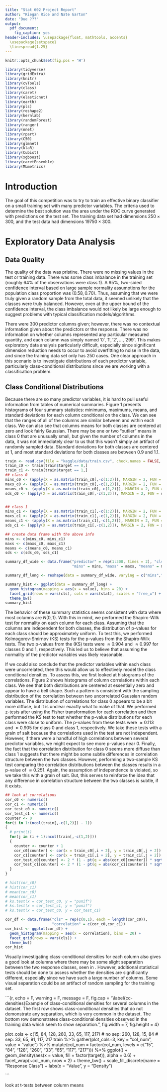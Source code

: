 ```yaml
---
title: "Stat 602 Project Report"
author: "Kiegan Rice and Nate Garton"
date: "Due ???"
output: 
  pdf_document: 
    fig_caption: yes
header-includes: \usepackage{float, mathtools, accents}
  \usepackage{setspace}
  \linespread{1.25} 
---
```



\newcommand{\dbtilde}[1]{\accentset{\approx}{#1}}

```r
knitr::opts_chunk$set(fig.pos = 'H')
```

```r
library(tidyverse)
library(gridExtra)
library(knitr)
library(cvTools)
library(class)
library(caret)
library(elasticnet)
library(earth)
library(pls)
library(reshape2)
library(kernlab)
library(randomForest)
library(ranger)
library(nnet)
library(rpart)
library(C50)
library(glmnet)
library(klaR)
library(Cubist)
library(xgboost)
library(caretEnsemble)
library(MLmetrics)
```

# Introduction

The goal of this competition was to try to train an effective binary classifier on a small training set with many predictor variables. The criteria used to determine the best solution was the area under the ROC curve generated with predictions on the test set. The training data set had dimensions $250 \times 300$, and the test data had dimensions $19750 \times 300$.    

# Exploratory Data Analysis

## Data Quality

The quality of the data was pristine. There were no missing values in the test or training data. There was some class imbalance in the training set (roughly $64\%$ of the observations were class $1$). A $95\%$, two-sided confidence interval based on large sample normality assumptions for the population class proportion was $(0.58,0.70)$. Thus, assuming that we were truly given a random sample from the total data, it seemed unlikely that the classes were truly balanced. However, even at the upper bound of the confidence interval, the class imbalance would not likely be large enough to suggest problems with typical classification models/algorithms.  

There were 300 predictor columns given; however, there was no contextual information given about the predictors or the response. There was no information on whether columns represented any particular measured quantity, and each column was simply named $'0', '1', '2', \dots, '299'$. This makes exploratory data analysis particularly difficult, especially since significant dimension reduction needs to occur to avoid overfitting to noise in the data, and since the training data set only has 250 cases. One clear approach in this scenario is to investigate distributions of each predictor variable, particularly class-conditional distributions since we are working with a classification problem.  

## Class Conditional Distributions

Because there are so many predictor variables, it is hard to pull useful information from tables of numerical summaries. Figure 1 presents histograms of four summary statistics: minimums, maximums, means, and standard deviations for each column conditional on the class. We can see that the ranges of all of the columns are similar between and within each class. We can also see that columns means for both classes are centered at zero and look fairly Gaussian. There may be one or two "outlier" means in class $0$ that are unusually small, but given the number of columns in the data, it was not immediately clear to us that this wasn't simply an artifact of randomly sampled data. Standard deviations for both classes are centered at 1, and most standard deviations for both classes are between $0.9$ and $1.1$. 

```r
train <- read.csv(file = "kaggle/data/train.csv", check.names = FALSE, strip.white = TRUE)
train_c0 <- train[train$target == 0,]
train_c1 <- train[train$target == 1,]
## class 0
mins_c0 <- (apply(X = as.matrix(train_c0[,-c(1:2)]), MARGIN = 2, FUN = min))
maxs_c0 <- (apply(X = as.matrix(train_c0[,-c(1,2)]), MARGIN = 2, FUN = max))
means_c0 <- (apply(X = as.matrix(train_c0[,-c(1,2)]), MARGIN = 2, FUN = mean)) ## looks suspiciously like iid normal
sds_c0 <- (apply(X = as.matrix(train_c0[,-c(1,2)]), MARGIN = 2, FUN = sd)) ## most columns have sd = 1


## class 1
mins_c1 <- (apply(X = as.matrix(train_c1[,-c(1:2)]), MARGIN = 2, FUN = min))
maxs_c1 <- (apply(X = as.matrix(train_c1[,-c(1,2)]), MARGIN = 2, FUN = max))
means_c1 <- (apply(X = as.matrix(train_c1[,-c(1,2)]), MARGIN = 2, FUN = mean)) ## looks suspiciously like iid normal
sds_c1 <- (apply(X = as.matrix(train_c1[,-c(1,2)]), MARGIN = 2, FUN = sd)) ## most columns have sd = 1

## create data frame with the above info
mins <- c(mins_c0, mins_c1)
maxs <- c(maxs_c0, maxs_c1)
means <- c(means_c0, means_c1)
sds <- c(sds_c0, sds_c1)

summary_df_wide <- data.frame("predictor" = rep(1:300, times = 2), "cls" = factor(rep(c(0,1), each = 300)), 
                              "mins" = mins, "maxs" = maxs, "means" = means, "sds" = sds)

summary_df_long <- reshape(data = summary_df_wide, varying = c("mins","maxs","means","sds"),v.names = "value", direction = "long", timevar = "stat", times = c("mins","maxs","means","sds"))

summary_hist <- ggplot(data = summary_df_long) +
  geom_histogram(mapping = aes(x = value), bins = 20) +
  facet_grid(rows = vars(cls), cols = vars(stat), scales = "free_x") +
  theme_bw()
summary_hist
```

The behavior of these summary statistics seems consistent with data where most columns are $N(0,1)$. With this in mind, we performed the Shapiro-Wilk test for normality on each column for each class. Assuming that the columns are independent for both classes, the distribution of p-values for each class should be approximately uniform. To test this, we performed Kolmogorov-Smirnov (KS) tests for the p-values from the Shapiro-Wilk tests. The two p-values from the (KS) tests were $\approx 0.904$ and $\approx 0.997$ for classes 0 and 1, respectively. This led us to believe that assuming the normality of the predictor variables was likely reasonable. 

If we could also conclude that the predictor variables within each class were uncorrelated, then this would allow us to effectively model the class conditional densities. To assess this, we first looked at histograms of the correlations. Figure 2 shows histograms of column correlations within each class. We see that both distributions are centered at essentially zero and appear to have a bell shape. Such a pattern is consistent with the sampling distribution of the correlation between two uncorrelated Gaussian random variables. The distribution of correlations for class $0$ appears to be a bit more diffuse, but it is unclear exactly what to make of that. We performed z-tests after using the Fisher transformation for each correlation and then performed the KS test to test whether the p-value distributions for each class were close to uniform. The p-values from these tests were $\approx 0.113$ and $\approx 0.905$ for class $0$ and class $1$, respectively. We take these tests with a grain of salt because the correlations used in the test are not independent. However, if there were a handful of high correlations between several predictor variables, we might expect to see more p-values near 0. Finally, the fact that the correlation distribution for class $0$ seems more diffuse than class $1$ suggests that there might be some subtle differences in correlation structure between the two classes. However, performing a two-sample KS test comparing the correlation distributions between the classes results in a p-value of $\approx 0.251$. Again, the assumption of independence is violated, so we take this with a grain of salt. But, this serves to reinforce the idea that any difference in correlation structure between the two classes is subtle, if it exists.

```r
## look at correlations
cor_c0 <- numeric()
cor_c1 <- numeric()
cor_test_c0 <- numeric()
cor_test_c1 <- numeric()
counter <- 0
for(i in 1:(ncol(train[,-c(1,2)]) - 1))
{
  # print(i)
  for(j in (i + 1):ncol(train[,-c(1,2)]))
  {
    counter <- counter + 1
    cor_c0[counter] <- cor(x = train_c0[,i + 2], y = train_c0[,j + 2])
    cor_c1[counter] <- cor(x = train_c1[,i + 2], y = train_c1[,j + 2])
    cor_test_c0[counter] <- 2 * (1 - pt(q = abs(cor_c0[counter]) * sqrt(nrow(train_c0) - 2) / sqrt(1 - cor_c0[counter]^2), df = nrow(train_c0) - 2))
    cor_test_c1[counter] <- 2 * (1 - pt(q = abs(cor_c1[counter]) * sqrt(nrow(train_c1) - 2) / sqrt(1 - cor_c1[counter]^2), df = nrow(train_c1) - 2))
  }
}

# hist(cor_c0)
# hist(cor_c1)
# mean(cor_c0)
# mean(cor_c1)
# ks.test(x = cor_test_c0, y = "punif")
# ks.test(x = cor_test_c1, y = "punif")
# ks.test(x = cor_test_c0, y = cor_test_c1)

cor_df <- data.frame("cls" = rep(c(0,1), each = length(cor_c0)),
                     "correlation" = c(cor_c0,cor_c1))
cor_hist <- ggplot(cor_df) +
  geom_histogram(mapping = aes(x = correlation), bins = 20) +
  facet_grid(rows = vars(cls)) + 
  theme_bw()
cor_hist
```


Visually investigating class-conditional densities for each column also gives a good look at columns where there may be some slight separation between the two response classes, seen in \autoref{cc-densities}. However, additional statistical tests should be done to assess whether the densities are significantly different, especially since we have such a large number of columns. Some visual separation could be an artifact of random sampling for the training set. 


```{r, echo = F, warning = F, message = F, fig.cap = "\\label{cc-densities}Example of class-conditional densities for several columns in the dataset. The first row shows class-conditional densities that do not demonstrate any separation, which is very common in the dataset. The bottom row demonstrates class-conditional densities observed in the training data which seem to show separation.", fig.width = 7, fig.height = 4}

plot_cols <- c(15, 84, 128, 260, 33, 65, 117, 217)
# no sep: 260, 128, 15, 84
# sep: 33, 65, 91, 117, 217
train %>% 
  gather(plot_cols+3, key = "col_num", value = "value") %>%
  mutate(col_num = factor(col_num, levels = c("15", "84", "128", "260", "33", "65", "117", "217"))) %>%
  ggplot() + geom_density(aes(x = value, fill = factor(target)), alpha = 0.6) + 
  facet_wrap(~col_num, nrow = 2) + 
  theme_bw() + 
  scale_fill_discrete(name = "Response Class") + 
  labs(x = "Value", y = "Density")
  
```


look at t-tests between column means



